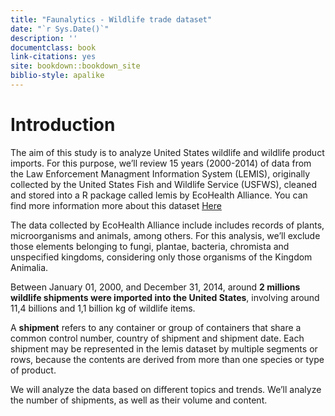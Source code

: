 ```yaml
--- 
title: "Faunalytics - Wildlife trade dataset"
date: "`r Sys.Date()`"
description: ''
documentclass: book
link-citations: yes
site: bookdown::bookdown_site
biblio-style: apalike
---
```


# Introduction
The aim of this study is to analyze United States wildlife and wildlife product imports. For this purpose, we'll review 15 years (2000-2014) of data from the Law Enforcement Managment Information System (LEMIS), originally collected by the United States Fish and Wildlife Service (USFWS), cleaned and stored into a R package called lemis by EcoHealth Alliance. You can find more information more about this dataset [Here](https://www.nature.com/articles/s41597-020-0354-5)

The data collected by EcoHealth Alliance include includes records of plants, microorganisms and animals, among others. For this analysis, we'll exclude those elements belonging to fungi, plantae, bacteria, chromista and unspecified kingdoms, considering only those organisms of the Kingdom Animalia. 

Between January 01, 2000, and December 31, 2014, around **2 millions wildlife shipments were imported into the United States**, involving around 11,4 billions and 1,1 billion kg of wildlife items. 

A **shipment** refers to any container or group of containers that share a common control number, country of shipment and shipment date. Each shipment may be represented in the lemis dataset by multiple segments or rows, because the contents are derived from more than one species or type of product. 

We will analyze the data based on different topics and trends. We'll analyze the number of shipments, as well as their volume and content.  

